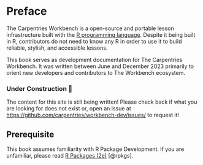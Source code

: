 # Preface {.unnumbered}


The Carpentries Workbench is a open-source and portable lesson infrastructure
built with the [R programming language](https://r-project.org). Despite it
being built in R, contributors do not need to know any R in order to use it to
build reliable, stylish, and accessible lessons.

This book serves as development documentation for The Carpentries Workbench.
It was written between June and December 2023 primarily to orient new developers
and contributors to The Workbench ecosystem. 

:::{.callout-warning}

### Under Construction 🚧

The content for this site is still being written! Please check back if what you
are looking for does not exist or, open an issue at
<https://github.com/carpentries/workbench-dev/issues/> to request it!

:::

:::{.callout-note}

## Prerequisite

This book assumes familiarity with R Package Development. If you are unfamiliar,
please read [R Packages (2e)](https://r-pkgs.org/) [@rpkgs].

:::



